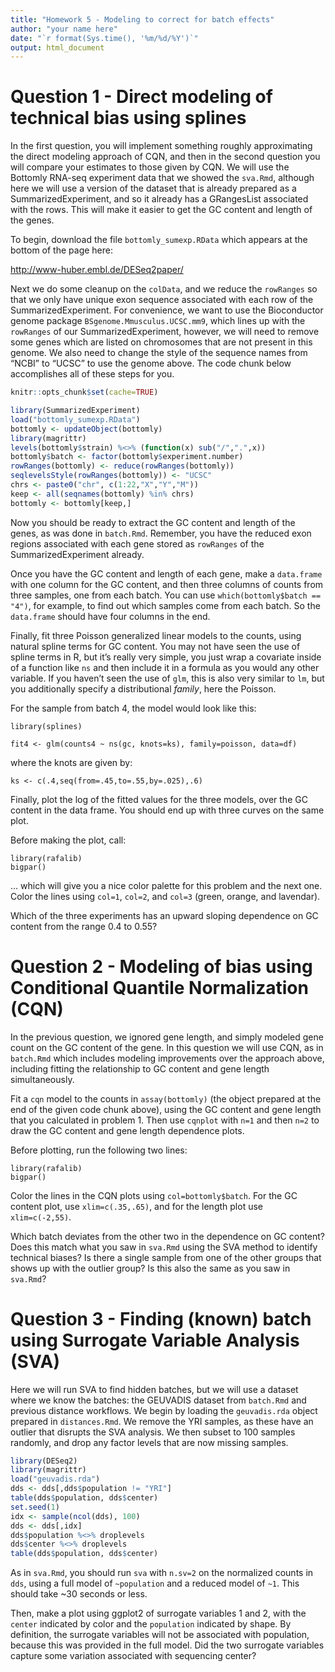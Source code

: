 ```yaml
---
title: "Homework 5 - Modeling to correct for batch effects"
author: "your name here"
date: "`r format(Sys.time(), '%m/%d/%Y')`"
output: html_document
---
```


# Question 1 - Direct modeling of technical bias using splines

In the first question, you will implement something roughly
approximating the direct modeling approach of CQN, and then in the
second question you will compare your estimates to those given by
CQN. We will use the Bottomly RNA-seq experiment data that we showed
the `sva.Rmd`, although here we will use a version of the dataset that
is already prepared as a SummarizedExperiment, and so it already has a
GRangesList associated with the rows. This will make it easier to get
the GC content and length of the genes. 

To begin, download the file `bottomly_sumexp.RData` which appears at
the bottom of the page here:

<http://www-huber.embl.de/DESeq2paper/>

Next we do some cleanup on the `colData`, and we reduce the
`rowRanges` so that we only have unique exon sequence associated with
each row of the SummarizedExperiment.
For convenience, we want to
use the Bioconductor genome package `BSgenome.Mmusculus.UCSC.mm9`,
which lines up with the `rowRanges` of our SummarizedExperiment,
however, we will need to remove some genes which are listed on
chromosomes that are not present in this genome. We also need to
change the style of the sequence names from "NCBI" to "UCSC" to use
the genome above. The code chunk below accomplishes all of these steps
for you.

```r
knitr::opts_chunk$set(cache=TRUE)
```

```r
library(SummarizedExperiment)
load("bottomly_sumexp.RData")
bottomly <- updateObject(bottomly)
library(magrittr)
levels(bottomly$strain) %<>% (function(x) sub("/",".",x))
bottomly$batch <- factor(bottomly$experiment.number)
rowRanges(bottomly) <- reduce(rowRanges(bottomly))
seqlevelsStyle(rowRanges(bottomly)) <- "UCSC"
chrs <- paste0("chr", c(1:22,"X","Y","M"))
keep <- all(seqnames(bottomly) %in% chrs)
bottomly <- bottomly[keep,]
```

Now you should be ready to extract the GC content and length of the
genes, as was done in `batch.Rmd`. Remember, you have the reduced
exon regions associated with each gene stored as `rowRanges` of the
SummarizedExperiment already.

Once you have the GC content and length of each gene, make a
`data.frame` with one column for the GC content, and then three columns of
counts from three samples, one from each batch. You can use
`which(bottomly$batch == "4")`, for example, to find out which samples
come from each batch. So the `data.frame` should have four columns in
the end.

Finally, fit three Poisson generalized linear models to the counts,
using natural spline terms for GC content. You may not have seen the
use of spline terms in R, but it's really very simple, you just wrap
a covariate inside of a function like `ns` and then include it in a
formula as you would any other variable. If you haven't seen the use
of `glm`, this is also very similar to `lm`, but you additionally
specify a distributional *family*, here the Poisson.

For the sample from batch 4, the model would look like this:

`library(splines)`

`fit4 <- glm(counts4 ~ ns(gc, knots=ks), family=poisson, data=df)`

where the knots are given by:

`ks <- c(.4,seq(from=.45,to=.55,by=.025),.6)`

Finally, plot the log of the fitted values for the three models, over
the GC content in the data frame. You should end up with three curves
on the same plot. 

Before making the plot, call:

```
library(rafalib)
bigpar()
```

... which will give you a nice color palette for this problem and the
next one. Color the lines using `col=1`, `col=2`, and `col=3` (green,
orange, and lavendar).

Which of the three experiments has an upward sloping dependence on GC
content from the range 0.4 to 0.55?

# Question 2 - Modeling of bias using Conditional Quantile Normalization (CQN)

In the previous question, we ignored gene length, and simply modeled
gene count on the GC content of the gene. In this question we
will use CQN, as in `batch.Rmd` which includes modeling improvements
over the approach above, including fitting the relationship to GC
content and gene length simultaneously. 

Fit a `cqn` model to the counts in `assay(bottomly)` (the object
prepared at the end of the given code 
chunk above), using the GC content and gene length that you
calculated in problem 1. Then use `cqnplot` with `n=1` and then `n=2`
to draw the GC content and gene length dependence plots. 

Before plotting, run the following two lines:

```
library(rafalib)
bigpar()
```

Color the lines in the CQN plots using `col=bottomly$batch`. For the
GC content plot, use `xlim=c(.35,.65)`, and for the length plot use
`xlim=c(-2,55)`.

Which batch deviates from the other two in the dependence on GC
content? Does this match what you saw in `sva.Rmd` using the SVA
method to identify technical biases? Is there a single sample from one
of the other groups that shows up with the outlier group? Is this also
the same as you saw in `sva.Rmd`?

# Question 3 - Finding (known) batch using Surrogate Variable Analysis (SVA)

Here we will run SVA to find hidden batches, but we will use a dataset
where we know the batches: the GEUVADIS dataset from `batch.Rmd` and
previous distance workflows. We begin by loading the `geuvadis.rda`
object prepared in `distances.Rmd`. We remove the YRI samples, as
these have an outlier that disrupts the SVA analysis. We then subset
to 100 samples randomly, and drop any factor levels that are now
missing samples.

```r
library(DESeq2)
library(magrittr)
load("geuvadis.rda")
dds <- dds[,dds$population != "YRI"]
table(dds$population, dds$center)
set.seed(1)
idx <- sample(ncol(dds), 100)
dds <- dds[,idx]
dds$population %<>% droplevels
dds$center %<>% droplevels
table(dds$population, dds$center)
```

As in `sva.Rmd`, you should run `sva` with `n.sv=2` on the normalized
counts in `dds`, using a full model of `~population` and a reduced
model of `~1`. This should take ~30 seconds or less.

Then, make a plot using ggplot2 of surrogate variables 1 and 2, with
the `center` indicated by color and the `population` indicated by
shape. By definition, the surrogate variables will not be associated
with population, because this was provided in the full model. Did the
two surrogate variables capture some variation associated with
sequencing center?

